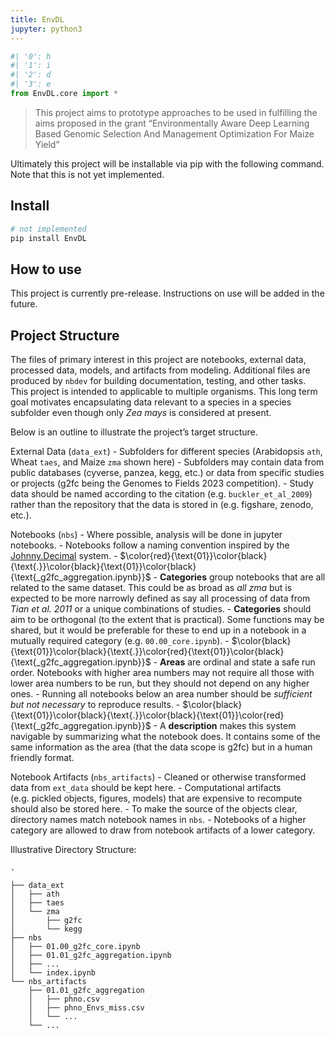 ```yaml
---
title: EnvDL
jupyter: python3
---
```


```python
#| '0': h
#| '1': i
#| '2': d
#| '3': e
from EnvDL.core import *
```


>  This project aims to prototype approaches to be used in fulfilling the aims proposed in the grant "Environmentally Aware Deep Learning Based Genomic Selection And Management Optimization For Maize Yield"


Ultimately this project will be installable via pip with the following command. Note that this is not yet implemented.

## Install

```sh
# not implemented
pip install EnvDL
```

## How to use

This project is currently pre-release. Instructions on use will be added in the future.

## Project Structure


The files of primary interest in this project are notebooks, external data, processed data, models, and artifacts from modeling. Additional files are produced by `nbdev` for building documentation, testing, and other tasks. This project is intended to applicable to multiple organisms. This long term goal motivates encapsulating data relevant to a species in a species subfolder even though only *Zea mays* is considered at present.

Below is an outline to illustrate the project's target structure.


External Data (`data_ext`)
 - Subfolders for different species (Arabidopsis `ath`, Wheat `taes`, and Maize `zma` shown here)
 - Subfolders may contain data from public databases (cyverse, panzea, kegg, etc.) or data from specific studies or projects (g2fc being the Genomes to Fields 2023 competition). 
 - Study data should be named according to the citation (e.g. `buckler_et_al_2009`) rather than the repository that the data is stored in (e.g. figshare, zenodo, etc.). 

Notebooks (`nbs`)
 - Where possible, analysis will be done in jupyter notebooks. 
 - Notebooks follow a naming convention inspired by the [Johnny.Decimal](https://johnnydecimal.com/) system.
 - $\color{red}{\text{01}}\color{black}{\text{.}}\color{black}{\text{01}}\color{black}{\text{_g2fc_aggregation.ipynb}}$
     - **Categories** group notebooks that are all related to the same dataset. This could be as broad as _all zma_ but is expected to be more narrowly defined as say all processing of data from _Tian et al. 2011_ or a unique combinations of studies.
     - **Categories** should aim to be orthogonal (to the extent that is practical). Some functions may be shared, but it would be preferable for these to end up in a notebook in a mutually required category (e.g. `00.00_core.ipynb`). 
 - $\color{black}{\text{01}}\color{black}{\text{.}}\color{red}{\text{01}}\color{black}{\text{_g2fc_aggregation.ipynb}}$
     - **Areas** are ordinal and state a safe run order. Notebooks with higher area numbers may not require all those with lower area numbers to be run, but they should not depend on any higher ones.
     - Running all notebooks below an area number should be _sufficient but not necessary_ to reproduce results.
 - $\color{black}{\text{01}}\color{black}{\text{.}}\color{black}{\text{01}}\color{red}{\text{_g2fc_aggregation.ipynb}}$
     - A **description** makes this system navigable by summarizing what the notebook does. It contains some of the same information as the area (that the data scope is g2fc) but in a human friendly format.
     
Notebook Artifacts (`nbs_artifacts`)
 - Cleaned or otherwise transformed data from `ext_data` should be kept here. 
 - Computational artifacts (e.g. pickled objects, figures, models) that are expensive to recompute should also be stored here. 
 - To make the source of the objects clear, directory names match notebook names in `nbs`.
 - Notebooks of a higher category are allowed to draw from notebook artifacts of a lower category.

Illustrative Directory Structure:
```
.

├── data_ext
│   ├── ath
│   ├── taes
│   └── zma
│       ├── g2fc
│       └── kegg
├── nbs
│   ├── 01.00_g2fc_core.ipynb
│   ├── 01.01_g2fc_aggregation.ipynb
│   ├── ...
│   └── index.ipynb
└── nbs_artifacts
    ├── 01.01_g2fc_aggregation
    │   ├── phno.csv
    │   ├── phno_Envs_miss.csv
    │   └── ...
    └── ...    
```


